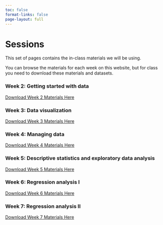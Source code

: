 ```yaml
---
toc: false
format-links: false
page-layout: full
---
```

# Sessions

This set of pages contains the in-class materials we will be using.

You can browse the materials for each week on this website, but for class you need to download these materials and datasets. 

### Week 2: Getting started with data
[Download Week 2 Materials Here](https://download-directory.github.io?url=https://github.com/ccb-hms/hsdm-r-course/tree/main/session-materials/session2)

### Week 3: Data visualization
[Download Week 3 Materials Here](https://download-directory.github.io?url=https://github.com/ccb-hms/hsdm-r-course/tree/main/session-materials/session3)

### Week 4: Managing data
[Download Week 4 Materials Here](https://download-directory.github.io?url=https://github.com/ccb-hms/hsdm-r-course/tree/main/session-materials/session4)

### Week 5: Descriptive statistics and exploratory data analysis
[Download Week 5 Materials Here](https://download-directory.github.io?url=https://github.com/ccb-hms/hsdm-r-course/tree/main/session-materials/session5)

### Week 6: Regression analysis I
[Download Week 6 Materials Here](https://download-directory.github.io?url=https://github.com/ccb-hms/hsdm-r-course/tree/main/session-materials/session6)

### Week 7:  Regression analysis II
[Download Week 7 Materials Here](https://download-directory.github.io?url=https://github.com/ccb-hms/hsdm-r-course/tree/main/session-materials/session7)